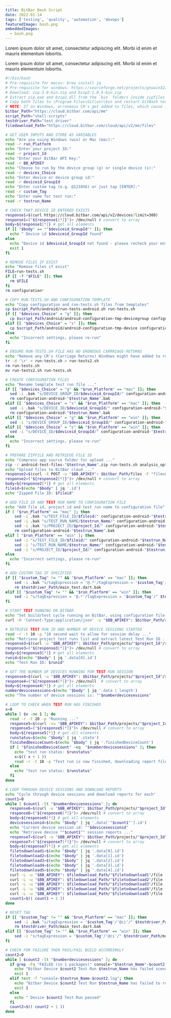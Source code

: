 ```yaml
---
title: BitBar Bash Script
date: 2022-01-14
tags: ['testing', 'quality', 'automation', 'devops']
featuredImage: bash.png
embeddedImages:
  - bash.png
---
```


Lorem ipsum dolor sit amet, consectetur adipiscing elit. Morbi id enim et mauris elementum lobortis.

Lorem ipsum dolor sit amet, consectetur adipiscing elit. Morbi id enim et mauris elementum lobortis.

```bash
#!/bin/bash
# Pre-requisite for macos: brew install jq
# Pre-requisite for windows: https://sourceforge.net/projects/gnuwin32/files/
# Download: zip-3.0-bin.zip and bzip2-1.0.5-bin.zip
# Extract zip.exe and bzip2.dll from the `bin` folders inside zipfiles
# Copy both files to \Program Files\Git\usr\bin and restart GitBash terminal
# NOTE: If on Windows, erroneous CR's get added to files, which cause issues with those files on Mac and Linux platforms. So run the following
bitbar_Path="https://cloud.bitbar.com/api/me"
script_Path="shell-scripts"
testdriver_Path="test_driver"
filedownload_Path="https://cloud.bitbar.com/cloud/api/v2/me/files"

# GET USER INPUTS AND STORE AS VARIABLES
echo "Are you using Windows (win) or Mac (mac):"
read -r run_Platform
echo "Enter your project ID:"
read -r project_Id
echo "Enter your BitBar API Key:"
read -r BB_APIKEY
echo "Choose to run by the device group (g) or single device (s):"
read -r devices_Choice
echo "Enter device or device group id:"
read -r deviceid_GroupId
echo "Enter custom tag (e.g. @123456) or just tap [ENTER]:"
read -r custom_Tag
echo "Enter name for test run:"
read -r testrun_Name

# CHECK THAT DEVICE ID ENTERED EXISTS
response1=$(curl https://cloud.bitbar.com/api/v2/devices?limit=300)
response1=("${response1[*]}")> /dev/null # convert to array
body=${response1[*]} # get all elements
if [[ "$body" == *"$deviceid_GroupId"* ]]; then
  echo " Device id $deviceid_GroupId found"
else
  echo "Device id $deviceid_GroupId not found - please recheck your entry."
  exit 1
fi

# REMOVE FILES IF EXIST
echo "Remove files if exist"
FILE=run-tests.sh
if [[ -f "$FILE" ]]; then
  rm $FILE
fi
rm configuration*

# COPY RUN-TESTS.SH AND CONFIGURATION TEMPLATE
echo "Copy configuration and run-tests.sh files from templates"
cp $script_Path/android/run-tests-android.sh run-tests.sh
if [[ "$devices_Choice" = "g" ]]; then
  cp $script_Path/android/android-configuration-tmp-devicegroup configuration-android-"$testrun_Name"
elif [[ "$devices_Choice" = "s" ]]; then
  cp $script_Path/android/android-configuration-tmp-device configuration-android-"$testrun_Name"
else
  echo "Incorrect settings, please re-run"
fi

# ENSURE RUN-TESTS.SH FILE HAS NO ERONEOUS CARRRIAGE-RETURNS
echo "Remove any CR's (Carriage Returns) Windows might have added to run-tests.sh"
tr -d '\r' < run-tests.sh > run-tests2.sh
rm run-tests.sh
mv run-tests2.sh run-tests.sh

# CREATE CONFIGURATION FILES
echo "Rename template test run file ..."
if [[ "$devices_Choice" = "g" && "$run_Platform" == "mac" ]]; then
  sed -i .bak "s/DEVICE_GROUP_ID/$deviceid_GroupId/" configuration-android-"$testrun_Name"
  rm configuration-android-"$testrun_Name".bak
elif [[ "$devices_Choice" = "s" && "$run_Platform" == "mac" ]]; then
  sed -i .bak "s/DEVICE_ID/$deviceid_GroupId/" configuration-android-"$testrun_Name"
  rm configuration-android-"$testrun_Name".bak
elif [[ "$devices_Choice" = "g" && "$run_Platform" == "win" ]]; then
  sed -i "s/DEVICE_GROUP_ID/$deviceid_GroupId/" configuration-android-"$testrun_Name"
elif [[ "$devices_Choice" = "s" && "$run_Platform" == "win" ]]; then
  sed -i "s/DEVICE_ID/$deviceid_GroupId/" configuration-android-"$testrun_Name"
else
  echo "Incorrect settings, please re-run"
fi

# PREPARE ZIPFILE AND RETRIEVE FILE ID
echo "Compress app source folder for upload ..."       
zip -r android-test-files-"$testrun_Name".zip run-tests.sh analysis_options.yaml melos.yaml packages> /dev/null
echo "Upload files to BitBar cloud ..."
response2=$(curl -X POST -u "$BB_APIKEY": $bitbar_Path/files -F "file=@android-test-files-$testrun_Name.zip")
response2=("${response2[*]}")> /dev/null # convert to array
body=${response2[*]} # get all elements
fileid=$(echo "$body" | jq '.id')
echo "Zipped File ID: $fileid"

# ADD FILE ID AND TEST RUN NAME TO CONFIGURATION FILE
echo "Add file id, project id and test run name to configuration file"
if [ "$run_Platform" == "mac" ]; then
    sed -i .bak "s/TEST_FILE_ID/$fileid/" configuration-android-"$testrun_Name"
    sed -i .bak "s/TEST_RUN_NAME/$testrun_Name/" configuration-android-"$testrun_Name"
    sed -i .bak "s/PROJECT_ID/$project_Id/" configuration-android-"$testrun_Name"
    rm configuration-android-"$testrun_Name".bak
elif [ "$run_Platform" == "win" ]; then
    sed -i "s/TEST_FILE_ID/$fileid/" configuration-android-"$testrun_Name"
    sed -i "s/TEST_RUN_NAME/$testrun_Name/" configuration-android-"$testrun_Name"
    sed -i "s/PROJECT_ID/$project_Id/" configuration-android-"$testrun_Name"
else
  echo "Incorrect settings, please re-run"
fi

# ADD CUSTOM TAG IF SPECIFIED
if [[ "$custom_Tag" != "" && "$run_Platform" == "mac" ]]; then
    sed -i .bak "s/tagExpression = '@.*'/tagExpression = '$custom_Tag'/" $testdriver_Path/main_test.dart
    rm $testdriver_Path/main_test.dart.bak
elif [[ "$custom_Tag" != "" && "$run_Platform" == "win" ]]; then
    sed -i "s/tagExpression = '@.*'/tagExpression = '$custom_Tag'/" $testdriver_Path/main_test.dart
fi

# START TEST RUNNING ON BITBAR
echo "Set build/test cycle running on BitBar, using configuration file ..."
curl -H 'Content-Type:application/json' -u "$BB_APIKEY": $bitbar_Path/runs --data-binary @configuration-android-"$testrun_Name"> /dev/null

# RETRIEVE TEST RUN ID AND NUMBER OF DEVICE SESSIONS STARTED
read -r -t 10 -p "10 second wait to allow for session delay ..."
echo "Retrieve project test runs list and extract latest Test Run ID ..."
response3=$(curl -u "$BB_APIKEY": $bitbar_Path/projects/"$project_Id"/runs)
response3=("${response3[*]}")> /dev/null # convert to array
body=${response3[*]} # get all elements
runid=$(echo "$body" | jq '.data[0].id')
echo "Test Run ID: $runid"

# GET THE NUMBER OF DEVICES RUNNING FOR TEST RUN SESSION
response4=$(curl -u "$BB_APIKEY": $bitbar_Path/projects/"$project_Id"/runs/"$runid"/device-sessions)
response4=("${response4[*]}")> /dev/null  # convert to array
body=${response4[*]} # get all elements
numberdevicesessions=$(echo "$body" | jq '.data | length')
echo "The number of device sessions is: ""$numberdevicesessions"

# LOOP TO CHECK WHEN TEST RUN HAS FINISHED
x=0
while [ $x -ne 1 ]; do
  read -r -t 20 -p "Running ..."
  response5=$(curl -su "$BB_APIKEY": $bitbar_Path/projects/"$project_Id"/runs/"$runid")
  response5=("${response5[*]}")> /dev/null # convert to array
  body=${response5[*]} # get all elements
  runstatus=$(echo "$body" | jq '.state') 
  finishedDeviceCount=$(echo "$body" | jq '.finishedDeviceCount')
  if [ "$finishedDeviceCount" -eq  "$numberdevicesessions" ]; then
    echo "test run status: $runstatus"
    x=$(( x + 1 ))
    read -r -t 10 -p "Test run is now finished, downloading report files ..."
  else
    echo "test run status: $runstatus"
  fi
done

# LOOP THROUGH DEVICE SESSIONS AND DOWNLOAD REPORTS
echo "Cycle through device sessions and download reports for each"
count1=0
while [ $count1 -lt "$numberdevicesessions" ]; do
  response6=$(curl -u "$BB_APIKEY": $bitbar_Path/projects/"$project_Id"/runs/"$runid"/device-sessions)
  response6=("${response6[*]}")> /dev/null # convert to array
  body=${response6[*]} # get all elements
  devicesessionid=$(echo "$body" | jq '.data['"$count1"'].id')
  echo "Current device session id: ""$devicesessionid"
  echo "Retrieve device ""$count1"" session reports ..."
  response7=$(curl -u "$BB_APIKEY": $bitbar_Path/projects/"$project_Id"/runs/"$runid"/device-sessions/"$devicesessionid"/output-file-set/files)
  response7=("${response7[*]}")> /dev/null # convert to array
  body=${response7[*]} # get all elements
  filetodownload1=$(echo "$body" | jq '.data[0].id')
  filetodownload2=$(echo "$body" | jq '.data[1].id')
  filetodownload3=$(echo "$body" | jq '.data[2].id')
  filetodownload4=$(echo "$body" | jq '.data[3].id')
  filetodownload5=$(echo "$body" | jq '.data[4].id')
  curl -L -u "$BB_APIKEY": $filedownload_Path/"$filetodownload1"/file --output console-"$testrun_Name"-"$count1".log
  curl -L -u "$BB_APIKEY": $filedownload_Path/"$filetodownload2"/file --output performance-"$testrun_Name"-"$count1".json
  curl -L -u "$BB_APIKEY": $filedownload_Path/"$filetodownload3"/file --output output-files-"$testrun_Name"-"$count1".zip
  curl -L -u "$BB_APIKEY": $filedownload_Path/"$filetodownload4"/file --output video-"$testrun_Name"-"$count1".mp4
  curl -L -u "$BB_APIKEY": $filedownload_Path/"$filetodownload5"/file --output device-"$testrun_Name"-"$count1".log
  count1=$(( count1 + 1 ))
done

# RESET TAG
if [[ "$custom_Tag" != "" && "$run_Platform" == "mac" ]]; then
    sed -i .bak "s/tagExpression = '$custom_Tag'/'@ci'/" $testdriver_Path/main_test.dart
    rm $testdriver_Path/main_test.dart.bak
elif [[ "$custom_Tag" != "" && "$run_Platform" == "win" ]]; then
    sed -i "s/tagExpression = '$custom_Tag'/'@ci'/" $testdriver_Path/main_test.dart
fi

# CHECK FOR FAILURE THEN PASS/FAIL BUILD ACCORDINGLY
count2=0
while [ $count2 -lt "$numberdevicesessions" ]; do
  if grep -Fq "FAILED (in 1 packages)" console-"$testrun_Name"-$count2.log; then
    echo "Bitbar Device $count2 Test Run $testrun_Name has failed scenarios." 1>&2
    exit 1
  elif test -f "console-$testrun_Name-$count2.log"; then
    echo "Bitbar Device $count2 Test Run $testrun_Name has failed to run." 1>&2
    exit 1
  else
    echo " Device $count2 Test Run passed"
  fi
  count2=$(( count2 + 1 ))
done
```